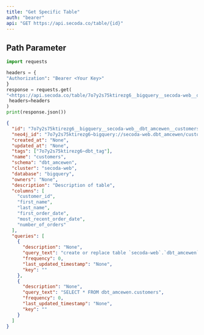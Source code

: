 ```yaml
---
title: "Get Specific Table"
auth: "bearer"
api: "GET https://api.secoda.co/table/{id}"
---
```


## Path Parameter

<ParamField path="id" required />

<RequestExample>

```python Python Example
import requests

headers = {
"Authorization": "Bearer <Your Key>"
}
response = requests.get(
"<https://api.secoda.co/table/7o7y2s75ktirezg6__bigquery__secoda-web__dbt_amcewen__customers>",
 headers=headers
)
print(response.json())
```

</RequestExample>

<ResponseExample>

```json Sample Response
{
  "id": "7o7y2s75ktirezg6__bigquery__secoda-web__dbt_amcewen__customers",
  "neo4j_id": "7o7y2s75ktirezg6~bigquery://secoda-web.dbt_amcewen/customers",
  "created_at": "None",
  "updated_at": "None",
  "tags": ["7o7y2s75ktirezg6~dbt_tag"],
  "name": "customers",
  "schema": "dbt_amcewen",
  "cluster": "secoda-web",
  "database": "bigquery",
  "owners": "None",
  "description": "Description of table",
  "columns": [
    "customer_id",
    "first_name",
    "last_name",
    "first_order_date",
    "most_recent_order_date",
    "number_of_orders"
  ],
  "queries": [
    {
      "description": "None",
      "query_text": "create or replace table `secoda-web`.`dbt_amcewen`.`customers`\\n\\n\\n  OPTIONS()\\n  as (\\n    with customers as (\\n\\n    select * from `secoda-web`.`dbt_amcewen`.`stg_customers`\\n\\n),\\n\\norders as (\\n\\n    select * from `secoda-web`.`dbt_amcewen`.`stg_orders`\\n\\n),\\n\\ncustomer_orders as (\\n\\n    select\\n        customer_id,\\n\\n        min(order_date) as first_order_date,\\n        max(order_date) as most_recent_order_date,\\n        count(order_id) as number_of_orders\\n\\n    from orders\\n\\n    group by 1\\n\\n),\\n\\n\\nfinal as (\\n\\n    select\\n        customers.customer_id,\\n        customers.first_name,\\n        customers.last_name,\\n        customer_orders.first_order_date,\\n        customer_orders.most_recent_order_date,\\n        coalesce(customer_orders.number_of_orders, 0) as number_of_orders\\n\\n    from customers\\n\\n    left join customer_orders using (customer_id)\\n\\n)\\n\\nselect * from final\\n  );",
      "frequency": 0,
      "last_updated_timestamp": "None",
      "key": ""
    },
    {
      "description": "None",
      "query_text": "SELECT * FROM dbt_amcewen.customers",
      "frequency": 0,
      "last_updated_timestamp": "None",
      "key": ""
    }
  ]
}
```

</ResponseExample>
